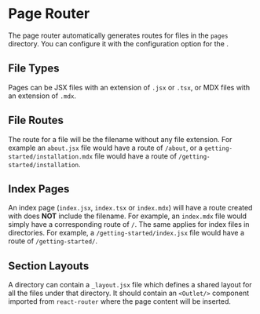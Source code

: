 
# Page Router

The page router automatically generates routes for files in the `pages`
directory.  You can configure it with the <Link to="/configuration/pages"
code="pages"/> configuration option for the <Link
to="/configuration/site-provider" code="SiteProvider"/>.

## File Types

Pages can be JSX files with an extension of `.jsx` or `.tsx`, or MDX files
with an extension of `.mdx`.

## File Routes

The route for a file will be the filename without any file extension.  For
example an `about.jsx` file would have a route of `/about`, or a
`getting-started/installation.mdx` file would have a route of `/getting-started/installation`.

## Index Pages

An index page (`index.jsx`, `index.tsx` or `index.mdx`) will have a route
created with does **NOT** include the filename.  For example, an `index.mdx`
file would simply have a corresponding route of `/`.  The same applies for
index files in directories.  For example, a `/getting-started/index.jsx` file
would have a route of `/getting-started/`.

## Section Layouts

A directory can contain a `_layout.jsx` file which defines a shared layout
for all the files under that directory.  It should contain an `<Outlet/>`
component imported from `react-router` where the page content will be
inserted.

<Snippet
  file="pages/layout.jsx"
/>